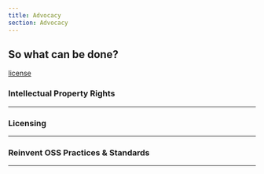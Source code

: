```yaml
---
title: Advocacy
section: Advocacy
---
```


## So what can be done?

[license](https://github.com/Cnnrw/oss-advocacy/blob/main/LICENSE.md)

### Intellectual Property Rights
---

### Licensing
---

### Reinvent OSS Practices & Standards
---
